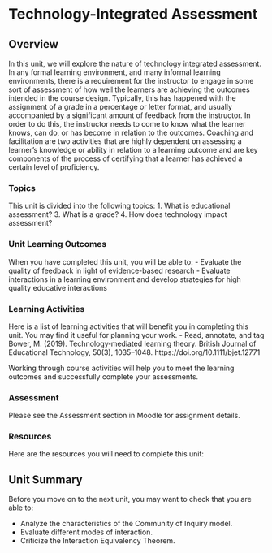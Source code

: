 # Technology-Integrated Assessment

## Overview {.unnumbered}

In this unit, we will explore the nature of technology integrated assessment. In any formal learning environment, and many informal learning environments, there is a requirement for the instructor to engage in some sort of assessment of how well the learners are achieving the outcomes intended in the course design. Typically, this has happened with the assignment of a grade in a percentage or letter format, and usually accompanied by a significant amount of feedback from the instructor. In order to do this, the instructor needs to come to know what the learner knows, can do, or has become in relation to the outcomes. Coaching and facilitation are two activities that are highly dependent on assessing a learner's knowledge or ability in relation to a learning outcome and are key components of the process of certifying that a learner has achieved a certain level of proficiency.

### Topics {.unnumbered}
This unit is divided into the following topics:
1. What is educational assessment?
3. What is a grade?
4. How does technology impact assessment?




### Unit Learning Outcomes {.unnumbered}
When you have completed this unit, you will be able to:
- Evaluate the quality of feedback in light of evidence-based research
- Evaluate interactions in a learning environment and develop strategies for high quality educative interactions

### Learning Activities {.unnumbered}

Here is a list of learning activities that will benefit you in completing this unit. You may find it useful for planning your work.
- Read, annotate, and tag Bower, M. (2019). Technology‐mediated learning theory. British Journal of Educational Technology, 50(3), 1035–1048. https://doi.org/10.1111/bjet.12771


::: {.note icon="true"}

Working through course activities will help you to meet the learning outcomes and successfully complete your assessments.

:::

### Assessment {.unnumbered} 

Please see the Assessment section in Moodle for assignment details.

### Resources {.unnumbered}
Here are the resources you will need to complete this unit:

## Unit Summary {.unnumbered}


::: check

Before you move on to the next unit, you may want to check that you are able to:

- Analyze the characteristics of the Community of Inquiry model.
- Evaluate different modes of interaction.
- Criticize the Interaction Equivalency Theorem.

:::